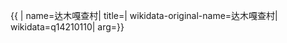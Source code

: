 {{ {{{1|PRC admin/showdata}}}|
name=达木嘎查村|
title=|
wikidata-original-name=达木嘎查村|
wikidata=q14210110|
arg={{{arg|}}}}}
